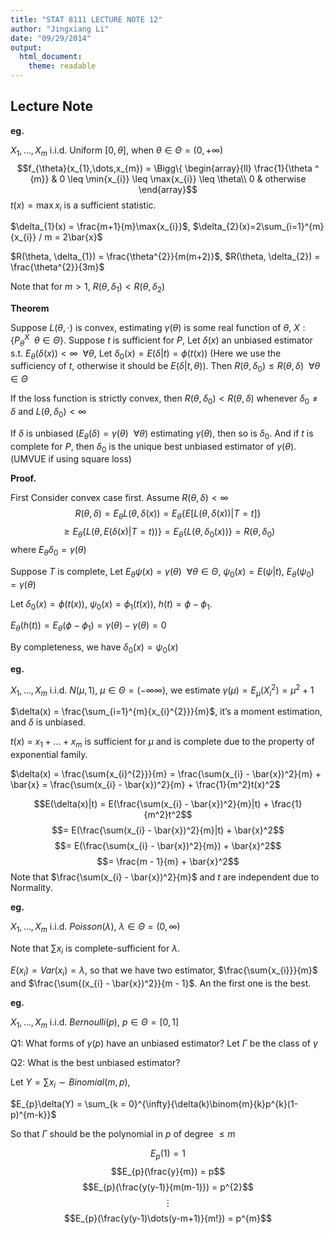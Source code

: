 ```yaml
---
title: "STAT 8111 LECTURE NOTE 12"
author: "Jingxiang Li"
date: "09/29/2014"
output:
  html_document:
    theme: readable
---
```


## Lecture Note

**eg.** 

$X_{1},\dots,X_{m}$ i.i.d. Uniform $[0, \theta]$, when $\theta \in \Theta = (0, +\infty)$
$$f_{\theta}(x_{1},\dots,x_{m}) = \Bigg\{ \begin{array}{ll}
\frac{1}{\theta ^ {m}} & 0 \leq \min{x_{i}} \leq \max{x_{i}} \leq \theta\\
0 & otherwise
\end{array}$$
$t(x) = \max{x_{i}}$ is a sufficient statistic.

$\delta_{1}(x) = \frac{m+1}{m}\max{x_{i}}$, $\delta_{2}(x)=2\sum_{i=1}^{m}{x_{i}} / m = 2\bar{x}$

$R(\theta, \delta_{1}) = \frac{\theta^{2}}{m(m+2)}$, $R(\theta, \delta_{2}) = \frac{\theta^{2}}{3m}$

Note that for $m > 1$, $R(\theta, \delta_{1}) < R(\theta, \delta_{2})$

**Theorem**

Suppose $L(\theta, \cdot)$ is convex, estimating $\gamma(\theta)$ is some real function of $\theta$, $X: \{P_{\theta}^{X}~~\theta \in \Theta\}$. Suppose $t$ is sufficient for $P$, Let $\delta(x)$ an unbiased estimator s.t. $E_{\theta}(\delta(x)) < \infty ~~ \forall \theta$, Let $\delta_{0}(x) = E(\delta | t) = \phi(t(x))$ (Here we use the sufficiency of $t$, otherwise it should be $E(\delta | t, \theta)$). Then $R(\theta, \delta_{0}) \leq R(\theta, \delta) ~~ \forall \theta \in \Theta$

If the loss function is strictly convex, then $R(\theta, \delta_{0}) < R(\theta, \delta)$ whenever $\delta_{0} \neq \delta$ and $L(\theta, \delta_{0}) < \infty$

If $\delta$ is unbiased ($E_{\theta}(\delta) = \gamma(\theta)~~\forall \theta$) estimating $\gamma(\theta)$, then so is $\delta_{0}$. And if $t$ is complete for $P$, then $\delta_{0}$ is the unique best unbiased estimator of $\gamma(\theta)$. (UMVUE if using square loss)

**Proof.**

First Consider convex case first. Assume $R(\theta, \delta) < \infty$
$$R(\theta, \delta) = E_{\theta}L(\theta, \delta(x)) = E_{\theta}\{E[L(\theta, \delta(x))| T=t]\}$$
$$\geq E_{\theta}\{L(\theta, E(\delta(x)|T = t))\} = E_{\theta}\{L(\theta, \delta_{0}(x))  \} = R(\theta, \delta_{0})$$
where $E_{\theta}\delta_{0} = \gamma(\theta)$

Suppose $T$ is complete, Let $E_{\theta}\psi(x) = \gamma(\theta)~~\forall \theta \in \Theta$, $\psi_{0}(x) = E(\psi|t)$, $E_{\theta}(\psi_{0}) = \gamma(\theta)$

Let $\delta_{0}(x) = \phi(t(x))$, $\psi_{0}(x) = \phi_{1}(t(x))$, $h(t) = \phi - \phi_{1}$.

$E_{\theta}(h(t)) = E_{\theta}(\phi - \phi_{1}) = \gamma(\theta) - \gamma(\theta) = 0$

By completeness, we have $\delta_{0}(x) = \psi_{0}(x)$

**eg.**

$X_{1},\dots,X_{m}$ i.i.d. $N(\mu, 1)$, $\mu \in \Theta = (-\infty \infty)$, we estimate $\gamma(\mu) = E_{\mu}(X_{i}^2) = \mu^{2} + 1$

$\delta(x) = \frac{\sum_{i=1}^{m}{x_{i}^{2}}}{m}$, it's a moment estimation, and $\delta$ is unbiased.

$t(x)$ = $x_{1}+\dots+x_{m}$ is sufficient for $\mu$ and is complete due to the property of exponential family.

$\delta(x) = \frac{\sum{x_{i}^{2}}}{m} = \frac{\sum(x_{i} - \bar{x})^2}{m} + \bar{x} = \frac{\sum(x_{i} - \bar{x})^2}{m} + \frac{1}{m^2}t(x)^2$

$$E(\delta(x)|t) = E(\frac{\sum(x_{i} - \bar{x})^2}{m}|t) + \frac{1}{m^2}t^2$$
$$= E(\frac{\sum(x_{i} - \bar{x})^2}{m}|t) + \bar{x}^2$$
$$= E(\frac{\sum(x_{i} - \bar{x})^2}{m}) + \bar{x}^2$$
$$= \frac{m - 1}{m} + \bar{x}^2$$
Note that $\frac{\sum(x_{i} - \bar{x})^2}{m}$ and $t$ are independent due to Normality.

**eg.**

$X_{1},\dots,X_{m}$ i.i.d. $Poisson(\lambda)$, $\lambda \in \Theta = (0, \infty)$

Note that $\sum{x_{i}}$ is complete-sufficient for $\lambda$.

$E(x_{i}) = Var(x_{i}) = \lambda$, so that we have two estimator, $\frac{\sum{x_{i}}}{m}$ and $\frac{\sum{(x_{i} - \bar{x})^2}}{m - 1}$. An the first one is the best.

**eg.**

$X_{1},\dots,X_{m}$ i.i.d. $Bernoulli(p)$, $p \in \Theta = [0, 1]$

Q1: What forms of $\gamma(p)$ have an unbiased estimator? Let $\Gamma$ be the class of $\gamma$

Q2: What is the best unbiased estimator?

Let $Y = \sum{x_{i}} \sim Binomial(m, p)$, 

$E_{p}\delta(Y) = \sum_{k = 0}^{\infty}{\delta(k)\binom{m}{k}p^{k}(1-p)^{m-k}}$

So that $\Gamma$ should be the polynomial in $p$ of degree $\leq m$

$$E_{p}(1) = 1$$
$$E_{p}(\frac{y}{m}) = p$$
$$E_{p}(\frac{y(y-1)}{m(m-1)}) = p^{2}$$
$$\vdots$$
$$E_{p}(\frac{y(y-1)\dots(y-m+1)}{m!}) = p^{m}$$